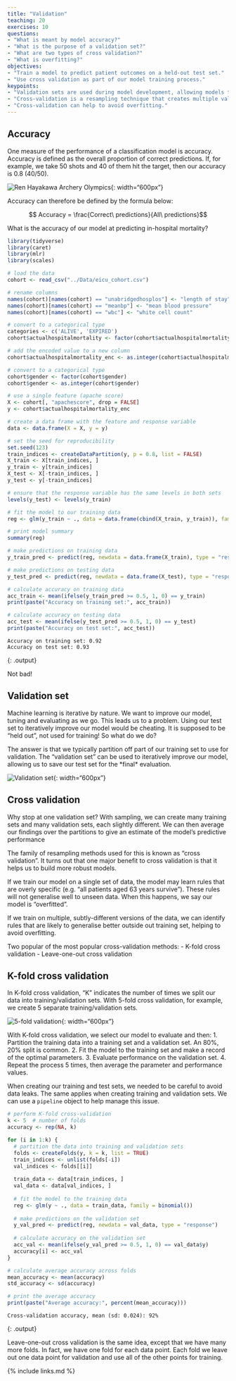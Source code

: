 ```yaml
---
title: "Validation"
teaching: 20
exercises: 10
questions:
- "What is meant by model accuracy?"
- "What is the purpose of a validation set?"
- "What are two types of cross validation?"
- "What is overfitting?"
objectives:
- "Train a model to predict patient outcomes on a held-out test set."
- "Use cross validation as part of our model training process."
keypoints:
- "Validation sets are used during model development, allowing models to be tested prior to testing on a held-out set."
- "Cross-validation is a resampling technique that creates multiple validation sets."
- "Cross-validation can help to avoid overfitting."
---
```


## Accuracy

One measure of the performance of a classification model is accuracy. Accuracy is defined as the overall proportion of correct predictions. If, for example, we take 50 shots and 40 of them hit the target, then our accuracy is 0.8 (40/50).

![Ren Hayakawa Archery Olympics](../fig/japan_ren_hayakawa.jpg){: width="600px"}

Accuracy can therefore be defined by the formula below:

$$ Accuracy = \frac{Correct\ predictions}{All\ predictions}$$

What is the accuracy of our model at predicting in-hospital mortality?

```r
library(tidyverse)
library(caret)
library(mlr)
library(scales)

# load the data
cohort <- read_csv("../Data/eicu_cohort.csv")

# rename columns
names(cohort)[names(cohort) == "unabridgedhosplos"] <- "length of stay"
names(cohort)[names(cohort) == "meanbp"] <- "mean blood pressure"
names(cohort)[names(cohort) == "wbc"] <- "white cell count"

# convert to a categorical type
categories <- c('ALIVE', 'EXPIRED')
cohort$actualhospitalmortality <- factor(cohort$actualhospitalmortality, levels = categories)

# add the encoded value to a new column
cohort$actualhospitalmortality_enc <- as.integer(cohort$actualhospitalmortality) - 1

# convert to a categorical type
cohort$gender <- factor(cohort$gender)
cohort$gender <- as.integer(cohort$gender)

# use a single feature (apache score)
X <- cohort[, "apachescore", drop = FALSE]
y <- cohort$actualhospitalmortality_enc

# create a data frame with the feature and response variable
data <- data.frame(X = X, y = y)

# set the seed for reproducibility
set.seed(123)
train_indices <- createDataPartition(y, p = 0.8, list = FALSE)
X_train <- X[train_indices, ]
y_train <- y[train_indices]
X_test <- X[-train_indices, ]
y_test <- y[-train_indices]

# ensure that the response variable has the same levels in both sets
levels(y_test) <- levels(y_train)

# fit the model to our training data
reg <- glm(y_train ~ ., data = data.frame(cbind(X_train, y_train)), family = binomial())

# print model summary
summary(reg)

# make predictions on training data
y_train_pred <- predict(reg, newdata = data.frame(X_train), type = "response")

# make predictions on testing data
y_test_pred <- predict(reg, newdata = data.frame(X_test), type = "response")

# calculate accuracy on training data
acc_train <- mean(ifelse(y_train_pred >= 0.5, 1, 0) == y_train)
print(paste("Accuracy on training set:", acc_train))

# calculate accuracy on testing data
acc_test <- mean(ifelse(y_test_pred >= 0.5, 1, 0) == y_test)
print(paste("Accuracy on test set:", acc_test))
```

```
Accuracy on training set: 0.92
Accuracy on test set: 0.93
```
{: .output}

Not bad!

## Validation set

Machine learning is iterative by nature. We want to improve our model, tuning and evaluating as we go. This leads us to a problem. Using our test set to iteratively improve our model would be cheating. It is supposed to be "held out", not used for training! So what do we do?

The answer is that we typically partition off part of our training set to use for validation. The "validation set" can be used to iteratively improve our model, allowing us to save our test set for the \*final\* evaluation.

![Validation set](../fig/training_val_set.png){: width="600px"}

## Cross validation

Why stop at one validation set? With sampling, we can create many training sets and many validation sets, each slightly different. We can then average our findings over the partitions to give an estimate of the model's predictive performance

The family of resampling methods used for this is known as "cross validation". It turns out that one major benefit to cross validation is that it helps us to build more robust models. 

If we train our model on a single set of data, the model may learn rules that are overly specific (e.g. "all patients aged 63 years survive"). These rules will not generalise well to unseen data. When this happens, we say our model is "overfitted".

If we train on multiple, subtly-different versions of the data, we can identify rules that are likely to generalise better outside out training set, helping to avoid overfitting.

Two popular of the most popular cross-validation methods:
- K-fold cross validation
- Leave-one-out cross validation

## K-fold cross validation

In K-fold cross validation, "K" indicates the number of times we split our data into training/validation sets. With 5-fold cross validation, for example, we create 5 separate training/validation sets.

![5-fold validation](../fig/k_fold_cross_val.png){: width="600px"}

With K-fold cross validation, we select our model to evaluate and then:
1. Partition the training data into a training set and a validation set. An 80%, 20% split is common.
2. Fit the model to the training set and make a record of the optimal parameters.
3. Evaluate performance on the validation set.
4. Repeat the process 5 times, then average the parameter and performance values.

When creating our training and test sets, we needed to be careful to avoid data leaks. The same applies when creating training and validation sets. We can use a `pipeline` object to help manage this issue.

```r
# perform K-fold cross-validation
k <- 5  # number of folds
accuracy <- rep(NA, k)

for (i in 1:k) {
  # partition the data into training and validation sets
  folds <- createFolds(y, k = k, list = TRUE)
  train_indices <- unlist(folds[-i])
  val_indices <- folds[[i]]
  
  train_data <- data[train_indices, ]
  val_data <- data[val_indices, ]
  
  # fit the model to the training data
  reg <- glm(y ~ ., data = train_data, family = binomial())
  
  # make predictions on the validation set
  y_val_pred <- predict(reg, newdata = val_data, type = "response")
  
  # calculate accuracy on the validation set
  acc_val <- mean(ifelse(y_val_pred >= 0.5, 1, 0) == val_data$y)
  accuracy[i] <- acc_val
}

# calculate average accuracy across folds
mean_accuracy <- mean(accuracy)
std_accuracy <- sd(accuracy)

# print the average accuracy
print(paste("Average accuracy:", percent(mean_accuracy)))
```

```
Cross-validation accuracy, mean (sd: 0.024): 92%
```
{: .output}

Leave-one-out cross validation is the same idea, except that we have many more folds. In fact, we have one fold for each data point. Each fold we leave out one data point for validation and use all of the other points for training.

{% include links.md %}






